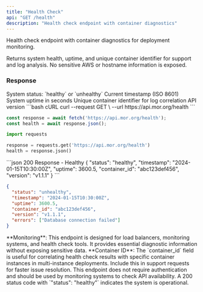 ```yaml
---
title: "Health Check"
api: "GET /health"
description: "Health check endpoint with container diagnostics"
---
```


Health check endpoint with container diagnostics for deployment monitoring.

Returns system health, uptime, and unique container identifier for support and log analysis. No sensitive AWS or hostname information is exposed.

### Response

<ResponseField name="status" type="string">
  System status: `healthy` or `unhealthy`
</ResponseField>

<ResponseField name="timestamp" type="string">
  Current timestamp (ISO 8601)
</ResponseField>

<ResponseField name="uptime" type="number">
  System uptime in seconds
</ResponseField>

<ResponseField name="container_id" type="string">
  Unique container identifier for log correlation
</ResponseField>

<ResponseField name="version" type="string">
  API version
</ResponseField>

<RequestExample>
```bash cURL
curl --request GET \
  --url https://api.mor.org/health
```

```javascript JavaScript
const response = await fetch('https://api.mor.org/health');
const health = await response.json();
```

```python Python
import requests

response = requests.get('https://api.mor.org/health')
health = response.json()
```
</RequestExample>

<ResponseExample>
```json 200 Response - Healthy
{
  "status": "healthy",
  "timestamp": "2024-01-15T10:30:00Z",
  "uptime": 3600.5,
  "container_id": "abc123def456",
  "version": "v1.1.1"
}
```

```json 503 Response - Unhealthy
{
  "status": "unhealthy",
  "timestamp": "2024-01-15T10:30:00Z",
  "uptime": 3600.5,
  "container_id": "abc123def456",
  "version": "v1.1.1",
  "errors": ["Database connection failed"]
}
```
</ResponseExample>

<Info>
  **Monitoring**: This endpoint is designed for load balancers, monitoring systems, and health check tools. It provides essential diagnostic information without exposing sensitive data.
</Info>

<Tip>
  **Container ID**: The `container_id` field is useful for correlating health check results with specific container instances in multi-instance deployments. Include this in support requests for faster issue resolution.
</Tip>

<Note>
  This endpoint does not require authentication and should be used by monitoring systems to check API availability. A 200 status code with `"status": "healthy"` indicates the system is operational.
</Note>

